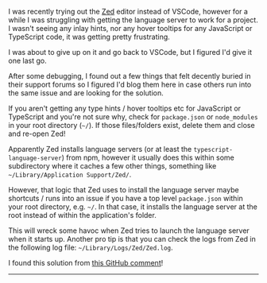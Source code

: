 I was recently trying out the [Zed](https://zed.dev/) editor instead of VSCode,
however for a while I was struggling with getting the language server to work
for a project. I wasn't seeing any inlay hints, nor any hover tooltips for any
JavaScript or TypeScript code, it was getting pretty frustrating.

I was about to give up on it and go back to VSCode, but I figured I'd give it
one last go.

After some debugging, I found out a few things that felt decently buried in
their support forums so I figured I'd blog them here in case others run into the
same issue and are looking for the solution.

<TLDR>

If you aren't getting any type hints / hover tooltips etc for JavaScript or
TypeScript and you're not sure why, check for `package.json` or `node_modules`
in your root directory (`~/`). If those files/folders exist, delete them and
close and re-open Zed!

</TLDR>

Apparently Zed installs language servers (or at least the
`typescript-language-server`) from npm, however it usually does this within some
subdirectory where it caches a few other things, something like
`~/Library/Application Support/Zed/`.

However, that logic that Zed uses to install the language server maybe shortcuts
/ runs into an issue if you have a top level `package.json` within your root
directory, e.g. `~/`. In that case, it installs the language server at the root
instead of within the application's folder.

This will wreck some havoc when Zed tries to launch the language server when it
starts up. Another pro tip is that you can check the logs from Zed in the
following log file: `~/Library/Logs/Zed/Zed.log`.

I found this solution from
[this GitHub comment](https://github.com/zed-industries/community/issues/1756#issuecomment-1786866119)!

---
